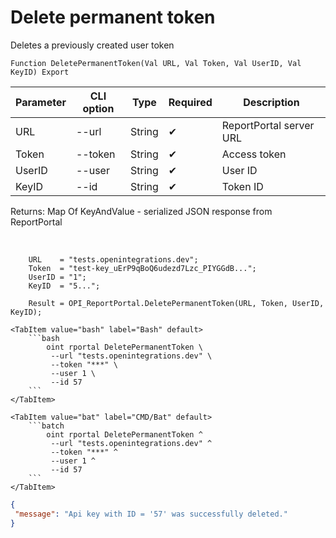 ﻿---
sidebar_position: 3
description: Delete permanent token and other functions to work with ReportPortal in the Open Integration Package, a free open-source integration library for 1C:Enterprise 8, OneScript and CLI
keywords: [1C, 1С, 1С:Enterprise, 1С:Enterprise 8.3, API, Integration, Services, Exchange, OneScript, CLI, ReportPortal]
---


# Delete permanent token
 Deletes a previously created user token



`Function DeletePermanentToken(Val URL, Val Token, Val UserID, Val KeyID) Export`

  | Parameter | CLI option | Type | Required | Description |
  |-|-|-|-|-|
  | URL | --url | String | &#x2714; | ReportPortal server URL |
  | Token | --token | String | &#x2714; | Access token |
  | UserID | --user | String | &#x2714; | User ID |
  | KeyID | --id | String | &#x2714; | Token ID |

  
  Returns:  Map Of KeyAndValue - serialized JSON response from ReportPortal

<br/>



```bsl title="1C:Enterprise/OneScript code example"
    URL    = "tests.openintegrations.dev";
    Token  = "test-key_uErP9qBoQ6udezd7Lzc_PIYGGdB...";
    UserID = "1";
    KeyID  = "5...";

    Result = OPI_ReportPortal.DeletePermanentToken(URL, Token, UserID, KeyID);
```
 

 <Tabs>
  
    <TabItem value="bash" label="Bash" default>
        ```bash
            oint rportal DeletePermanentToken \
             --url "tests.openintegrations.dev" \
             --token "***" \
             --user 1 \
             --id 57
        ```
    </TabItem>
  
    <TabItem value="bat" label="CMD/Bat" default>
        ```batch
            oint rportal DeletePermanentToken ^
             --url "tests.openintegrations.dev" ^
             --token "***" ^
             --user 1 ^
             --id 57
        ```
    </TabItem>
</Tabs>


```json title="Result"
{
 "message": "Api key with ID = '57' was successfully deleted."
}
```
